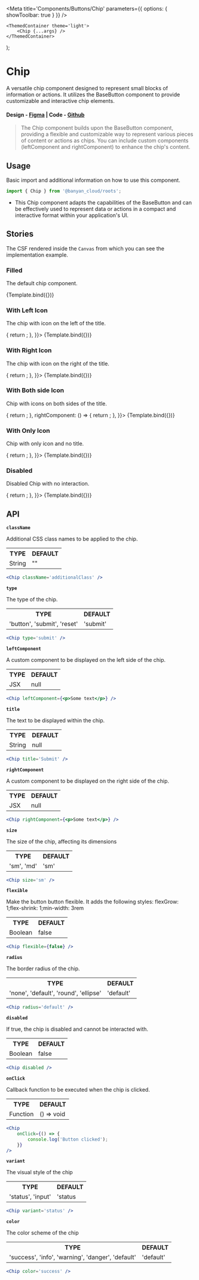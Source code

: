 

<Meta title='Components/Buttons/Chip' parameters={{ options: { showToolbar: true } }} />

	<ThemedContainer theme='light'>
		<Chip {...args} />
	</ThemedContainer>
);

# Chip

A versatile chip component designed to represent small blocks of information or actions. It utilizes the BaseButton component to provide customizable and interactive chip elements.

#### Design - [Figma](https://www.figma.com/file/e9opoAtQHBo4vFd6u0Co98/Component-Library?type=design&node-id=135-18700&mode=design&t=COZ0piydDEh1Sggi-0) | Code - [Github](https://github.com/banyandata-cloud/roots/tree/main/components/buttons/chip)

> The Chip component builds upon the BaseButton component, providing a flexible and customizable way to represent various pieces of content or actions as chips. You can include custom components (leftComponent and rightComponent) to enhance the chip's content.

## Usage

Basic import and additional information on how to use this component.

```js
import { Chip } from '@banyan_cloud/roots';
```

-   This Chip component adapts the capabilities of the BaseButton and can be effectively used to represent data or actions in a compact and interactive format within your application's UI.

## Stories

The CSF rendered inside the `Canvas` from which you can see the implementation example.

### Filled

The default chip component.

<Canvas>
	<Story
		name='Default Chip'
		args={{
			title: 'Chip Name',
			variant: 'contained',
			size: 'md',
			radius: 'default',
			color: 'default',
		}}>
		{Template.bind({})}
	</Story>
</Canvas>

### With Left Icon

The chip with icon on the left of the title.

<Canvas>
	<Story
		name='With Left Icon'
		args={{
			title: 'Chip Name',
			variant: 'contained',
			size: 'md',
			radius: 'default',
			color: 'default',
			leftComponent: () => {
				return <CopyIcon color='#ffffff' />;
			},
		}}>
		{Template.bind({})}
	</Story>
</Canvas>

### With Right Icon

The chip with icon on the right of the title.

<Canvas>
	<Story
		name='With Right Icon'
		args={{
			title: 'Chip Name',
			variant: 'contained',
			size: 'md',
			radius: 'default',
			color: 'default',
			rightComponent: () => {
				return <CopyIcon color='#ffffff' />;
			},
		}}>
		{Template.bind({})}
	</Story>
</Canvas>

### With Both side Icon

Chip with icons on both sides of the title.

<Canvas>
	<Story
		name='With both side icon'
		args={{
			title: 'Chip Name',
			variant: 'contained',
			size: 'md',
			radius: 'default',
			color: 'default',
			leftComponent: () => {
				return <CopyIcon color='#ffffff' />;
			},
			rightComponent: () => {
				return <ArrowIcon color='#ffffff' />;
			},
		}}>
		{Template.bind({})}
	</Story>
</Canvas>

### With Only Icon

Chip with only icon and no title.

<Canvas>
	<Story
		name='With only icon'
		args={{
			title: '',
			variant: 'contained',
			size: 'md',
			radius: 'default',
			color: 'default',
			leftComponent: () => {
				return <CalenderIcon color='#ffffff' />;
			},
		}}>
		{Template.bind({})}
	</Story>
</Canvas>

### Disabled

Disabled Chip with no interaction.

<Canvas>
	<Story
		name='Disabled'
		args={{
			title: 'Chip Name',
			variant: 'contained',
			size: 'md',
			radius: 'default',
			color: 'secondary',
			disabled: true,
			leftComponent: () => {
				return <CopyIcon color='#ffffff' />;
			},
		}}>
		{Template.bind({})}
	</Story>
</Canvas>

## API

**`className`**

Additional CSS class names to be applied to the chip.

<table style={{ width: '100%' }}>
	<tr>
		<th style={{ textAlign: 'left', width: '50%' }}>TYPE</th>
		<th style={{ textAlign: 'left', width: '50%' }}>DEFAULT</th>
	</tr>
	<tr>
		<td>String</td>
		<td>""</td>
	</tr>
</table>

```jsx
<Chip className='additionalClass' />
```

**`type`**

The type of the chip.

<table style={{ width: '100%' }}>
	<tr>
		<th style={{ textAlign: 'left', width: '50%' }}>TYPE</th>
		<th style={{ textAlign: 'left', width: '50%' }}>DEFAULT</th>
	</tr>
	<tr>
		<td>'button', 'submit', 'reset'</td>
		<td>'submit'</td>
	</tr>
</table>

```jsx
<Chip type='submit' />
```

**`leftComponent`**

A custom component to be displayed on the left side of the chip.

<table style={{ width: '100%' }}>
	<tr>
		<th style={{ textAlign: 'left', width: '50%' }}>TYPE</th>
		<th style={{ textAlign: 'left', width: '50%' }}>DEFAULT</th>
	</tr>
	<tr>
		<td>JSX</td>
		<td>null</td>
	</tr>
</table>

```jsx
<Chip leftComponent={<p>Some text</p>} />
```

**`title`**

The text to be displayed within the chip.

<table style={{ width: '100%' }}>
	<tr>
		<th style={{ textAlign: 'left', width: '50%' }}>TYPE</th>
		<th style={{ textAlign: 'left', width: '50%' }}>DEFAULT</th>
	</tr>
	<tr>
		<td>String</td>
		<td>null</td>
	</tr>
</table>

```jsx
<Chip title='Submit' />
```

**`rightComponent`**

A custom component to be displayed on the right side of the chip.

<table style={{ width: '100%' }}>
	<tr>
		<th style={{ textAlign: 'left', width: '50%' }}>TYPE</th>
		<th style={{ textAlign: 'left', width: '50%' }}>DEFAULT</th>
	</tr>
	<tr>
		<td>JSX</td>
		<td>null</td>
	</tr>
</table>

```jsx
<Chip rightComponent={<p>Some text</p>} />
```

**`size`**

The size of the chip, affecting its dimensions

<table style={{ width: '100%' }}>
	<tr>
		<th style={{ textAlign: 'left', width: '50%' }}>TYPE</th>
		<th style={{ textAlign: 'left', width: '50%' }}>DEFAULT</th>
	</tr>
	<tr>
		<td>'sm', 'md'</td>
		<td>'sm'</td>
	</tr>
</table>

```jsx
<Chip size='sm' />
```

**`flexible`**

Make the button button flexible. It adds the following styles: flexGrow: 1;flex-shrink: 1;min-width: 3rem

<table style={{ width: '100%' }}>
	<tr>
		<th style={{ textAlign: 'left', width: '50%' }}>TYPE</th>
		<th style={{ textAlign: 'left', width: '50%' }}>DEFAULT</th>
	</tr>
	<tr>
		<td>Boolean</td>
		<td>false</td>
	</tr>
</table>

```jsx
<Chip flexible={false} />
```

**`radius`**

The border radius of the chip.

<table style={{ width: '100%' }}>
	<tr>
		<th style={{ textAlign: 'left', width: '50%' }}>TYPE</th>
		<th style={{ textAlign: 'left', width: '50%' }}>DEFAULT</th>
	</tr>
	<tr>
		<td>'none', 'default', 'round', 'ellipse'</td>
		<td>'default'</td>
	</tr>
</table>

```jsx
<Chip radius='default' />
```

**`disabled`**

If true, the chip is disabled and cannot be interacted with.

<table style={{ width: '100%' }}>
	<tr>
		<th style={{ textAlign: 'left', width: '50%' }}>TYPE</th>
		<th style={{ textAlign: 'left', width: '50%' }}>DEFAULT</th>
	</tr>
	<tr>
		<td>Boolean</td>
		<td>false</td>
	</tr>
</table>

```jsx
<Chip disabled />
```

**`onClick`**

Callback function to be executed when the chip is clicked.

<table style={{ width: '100%' }}>
	<tr>
		<th style={{ textAlign: 'left', width: '50%' }}>TYPE</th>
		<th style={{ textAlign: 'left', width: '50%' }}>DEFAULT</th>
	</tr>
	<tr>
		<td>Function</td>
		<td>() => void</td>
	</tr>
</table>

```jsx
<Chip
	onClick={() => {
		console.log('Button clicked');
	}}
/>
```

**`variant`**

The visual style of the chip

<table style={{ width: '100%' }}>
	<tr>
		<th style={{ textAlign: 'left', width: '50%' }}>TYPE</th>
		<th style={{ textAlign: 'left', width: '50%' }}>DEFAULT</th>
	</tr>
	<tr>
		<td>'status', 'input'</td>
		<td>'status</td>
	</tr>
</table>

```jsx
<Chip variant='status' />
```

**`color`**

The color scheme of the chip

<table style={{ width: '100%' }}>
	<tr>
		<th style={{ textAlign: 'left', width: '50%' }}>TYPE</th>
		<th style={{ textAlign: 'left', width: '50%' }}>DEFAULT</th>
	</tr>
	<tr>
		<td>'success', 'info', 'warning', 'danger', 'default'</td>
		<td>'default'</td>
	</tr>
</table>

```jsx
<Chip color='success' />
```

